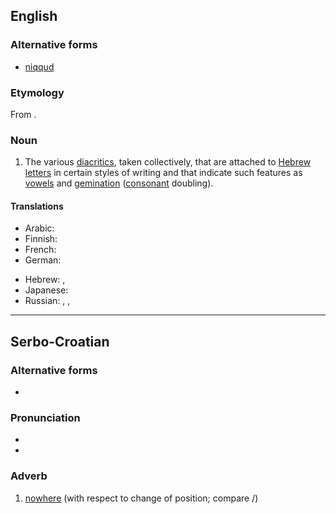 ==English==

===Alternative forms===
* [[niqqud]]

===Etymology===
From {{etyl|he}} {{term|ניקוד|נִקּוּד|dotting, endotment|tr=niqqúdh|sc=Hebr}}.

===Noun===
{{en-noun|-}}

# The various [[diacritic]]s, taken collectively, that are attached to [[Hebrew]] [[letters]] in certain styles of writing and that indicate such features as [[vowel]]s and [[gemination]] ([[consonant]] doubling).

====Translations====
{{trans-top|diacritics that are attached to Hebrew letters}}
* Arabic: {{t|ar|نيقود|m|tr=nīqūd, niqud|sc=Arab}}
* Finnish: {{t+|fi|nikkud}}
* French: {{t|fr|nikkudot|m}}
* German: {{t|de|Nikud|n}}
{{trans-mid}}
* Hebrew: {{t|he|ניקוד|m|tr=nikud|alt=נִקּוּד|sc=Hebr}}, {{t|he|נקדות|tr=nekudot|alt=נְקֻדּוֹת|sc=Hebr}}
* Japanese: {{t|ja|ニクダー|tr=nikudā|sc=Jpan}}
* Russian: {{t|ru|никуд|m|tr=nikúd|sc=Cyrl}}, {{t|ru|некудот|m|tr=nekudót|sc=Cyrl}}, {{t|ru|огласовка|f|tr=oglasóvka|sc=Cyrl}} {{qualifier|в иври́те, в и́дише}}
{{trans-bottom}}

----

==Serbo-Croatian==

===Alternative forms===
* {{l|sh|nikuda|nȉkuda}}

===Pronunciation===
* {{IPA|/nîkud/|lang=sh}}
* {{hyphenation|ni|kud}}

===Adverb===
{{sh-adverb|head=nȉkud|r|никуд|ни̏куд}}

# [[nowhere]] (with respect to change of position; compare {{term|nigdje|nȉgdje|lang=sh}}/{{term|nigde|nȉgde|lang=sh}})